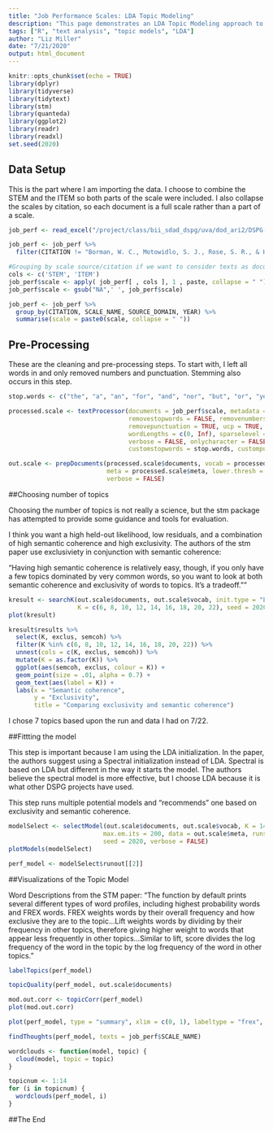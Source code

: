 ```yaml
---
title: "Job Performance Scales: LDA Topic Modeling"
description: "This page demonstrates an LDA Topic Modeling approach to our corpus."
tags: ["R", "text analysis", "topic models", "LDA"]
author: "Liz Miller"
date: "7/21/2020"
output: html_document
---
```


```r
knitr::opts_chunk$set(echo = TRUE)
library(dplyr)
library(tidyverse)
library(tidytext)
library(stm)
library(quanteda)
library(ggplot2)
library(readr)
library(readxl)
set.seed(2020)
```

## Data Setup

This is the part where I am importing the data. I choose to combine the STEM and the ITEM so both parts of the scale were included. I also collapse the scales by citation, so each document is a full scale rather than a part of a scale. 

```r

job_perf <- read_excel("/project/class/bii_sdad_dspg/uva/dod_ari2/DSPG-ARI2 -- Performance Item and Scale Database.xlsx",  sheet = "Performance Items")

job_perf <- job_perf %>%
  filter(CITATION != "Borman, W. C., Motowidlo, S. J., Rose, S. R., & Hanser, L. M. (1987). Development of a Model of Soldier Effectiveness: Retranslation Materials and Results. HUMAN RESOURCES RESEARCH ORGANIZATION ALEXANDRIA VA.")

#Grouping by scale source/citation if we want to consider texts as documents
cols <- c('STEM', 'ITEM')
job_perf$scale <- apply( job_perf[ , cols ], 1 , paste, collapse = " ")
job_perf$scale <- gsub("NA",' ', job_perf$scale)

job_perf <- job_perf %>%
  group_by(CITATION, SCALE_NAME, SOURCE_DOMAIN, YEAR) %>%
  summarise(scale = paste0(scale, collapse = " "))
```

## Pre-Processing
These are the cleaning and pre-processing steps. To start with, I left all words in and only removed numbers and punctuation. Stemming also occurs in this step. 

```r

stop.words <- c("the", "a", "an", "for", "and", "nor", "but", "or", "yet", "so", "either", "or", "both", "if", "as", "than", "how", "that", "whatever", "which", "whichever", "where", "wherever", "it", "at", "to", "like", "are", "from", "do", "of", "andor", "goran", "nurse", "nursing", "nurses", "patient", "hospital")

processed.scale <- textProcessor(documents = job_perf$scale, metadata = job_perf, lowercase = TRUE, 
                                 removestopwords = FALSE, removenumbers = TRUE,
                                 removepunctuation = TRUE, ucp = TRUE, stem = FALSE,
                                 wordLengths = c(0, Inf), sparselevel = 1, language = "en",
                                 verbose = FALSE, onlycharacter = FALSE, striphtml = FALSE,
                                 customstopwords = stop.words, custompunctuation = NULL, v1 = FALSE)

out.scale <- prepDocuments(processed.scale$documents, vocab = processed.scale$vocab,
                           meta = processed.scale$meta, lower.thresh = 0, upper.thresh = Inf, 
                           verbose = FALSE)

```

##Choosing number of topics

Choosing the number of topics is not really a science, but the stm package has attempted to provide some guidance and tools for evaluation. 

I think you want a high held-out likelihood, low residuals, and a combination of high semantic coherence and high exclusivity. The authors of the stm paper use exclusiviety in conjunction with semantic coherence: 

"Having high semantic coherence is relatively easy, though, if you only have a few topics dominated by very common words, so you want to look at both semantic coherence and exclusivity of words to topics. It’s a tradeoff."" 

``` r

kresult <- searchK(out.scale$documents, out.scale$vocab, init.type = "LDA", 
                   K = c(6, 8, 10, 12, 14, 16, 18, 20, 22), seed = 2020, data = out.scale$meta, verbose = FALSE) 
plot(kresult)

kresult$results %>%
  select(K, exclus, semcoh) %>%
  filter(K %in% c(6, 8, 10, 12, 14, 16, 18, 20, 22)) %>%
  unnest(cols = c(K, exclus, semcoh)) %>%
  mutate(K = as.factor(K)) %>%
  ggplot(aes(semcoh, exclus, colour = K)) +
  geom_point(size = .01, alpha = 0.7) +
  geom_text(aes(label = K)) +
  labs(x = "Semantic coherence",
       y = "Exclusivity",
       title = "Comparing exclusivity and semantic coherence")

```
I chose 7 topics based upon the run and data I had on 7/22. 

##Fittting the model

This step is important because I am using the LDA initialization. In the paper, the authors suggest using a Spectral initialization instead of LDA. Spectral is based on LDA but different in the way it starts the model. The authors believe the spectral model is more effective, but I choose LDA because it is what other DSPG projects have used. 

This step runs multiple potential models and "recommends" one based on exclusivity and semantic coherence. 

``` r

modelSelect <- selectModel(out.scale$documents, out.scale$vocab, K = 14,
                          max.em.its = 200, data = out.scale$meta, runs = 20, init.type = "LDA", 
                          seed = 2020, verbose = FALSE)
plotModels(modelSelect)

perf_model <- modelSelect$runout[[2]] 

```



##Visualizations of the Topic Model

Word Descriptions from the STM paper: 
"The function by default prints several different types of word profiles, including highest probability words and FREX words. FREX weights words by their overall frequency and how exclusive they are to the
topic...Lift weights words by dividing by their frequency in other topics, therefore giving higher weight to words that appear less frequently in other topics...Similar to lift, score divides the log frequency of the word in the topic by the log frequency of the word in other topics."


``` r
labelTopics(perf_model)

topicQuality(perf_model, out.scale$documents)

mod.out.corr <- topicCorr(perf_model)
plot(mod.out.corr)

plot(perf_model, type = "summary", xlim = c(0, 1), labeltype = "frex", n = 5)

findThoughts(perf_model, texts = job_perf$SCALE_NAME)

wordclouds <- function(model, topic) {
  cloud(model, topic = topic)
}

topicnum <- 1:14
for (i in topicnum) {
  wordclouds(perf_model, i)
}
```

##The End
